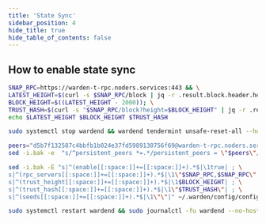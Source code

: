 ```yaml
---
title: 'State Sync'
sidebar_position: 4
hide_title: true
hide_table_of_contents: false
---
```



<PageTitle
  iconUrl="img/warden-icon.svg"
  title="Warden State Sync"
  chainId="chiado_10010-1"
  version="v0.6.2"
/>

## How to enable state sync

```bash
SNAP_RPC=https://warden-t-rpc.noders.services:443 && \
LATEST_HEIGHT=$(curl -s $SNAP_RPC/block | jq -r .result.block.header.height); \
BLOCK_HEIGHT=$((LATEST_HEIGHT - 2000)); \
TRUST_HASH=$(curl -s "$SNAP_RPC/block?height=$BLOCK_HEIGHT" | jq -r .result.block_id.hash) && \
echo $LATEST_HEIGHT $BLOCK_HEIGHT $TRUST_HASH
```

```bash
sudo systemctl stop wardend && wardend tendermint unsafe-reset-all --home ~/.warden --keep-addr-book
```

```bash
peers="d5b7f132587c4bbfb1b024e37fd5989130756f69@warden-t-rpc.noders.services:27356"
sed -i.bak -e  "s/^persistent_peers *=.*/persistent_peers = \"$peers\"/" ~/.warden/config/config.toml
```

```bash
sed -i.bak -E "s|^(enable[[:space:]]+=[[:space:]]+).*$|\1true| ; \
s|^(rpc_servers[[:space:]]+=[[:space:]]+).*$|\1\"$SNAP_RPC,$SNAP_RPC\"| ; \
s|^(trust_height[[:space:]]+=[[:space:]]+).*$|\1$BLOCK_HEIGHT| ; \
s|^(trust_hash[[:space:]]+=[[:space:]]+).*$|\1\"$TRUST_HASH\"| ; \
s|^(seeds[[:space:]]+=[[:space:]]+).*$|\1\"\"|" ~/.warden/config/config.toml
```

```bash
sudo systemctl restart wardend && sudo journalctl -fu wardend --no-hostname -o cat
```
